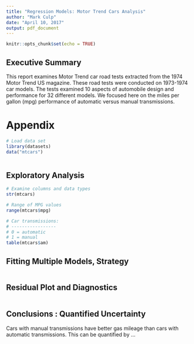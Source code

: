 ```yaml
---
title: "Regression Models: Motor Trend Cars Analysis"
author: "Mark Culp"
date: "April 10, 2017"
output: pdf_document
---
```


```r
knitr::opts_chunk$set(echo = TRUE)
```

## Executive Summary
This report examines Motor Trend car road tests extracted from the 1974 Motor Trend US magazine.  These road tests were conducted on 1973-1974 car models.  The tests examined 10 aspects of automobile design and performance for 32 different models.  We focused here on the miles per gallon (mpg) performance of automatic versus manual transmissions.   


# Appendix
```r

# Load data set
library(datasets)
data("mtcars")



```
## Exploratory Analysis

```r

# Examine columns and data types
str(mtcars)

# Range of MPG values
range(mtcars$mpg)

# Car transmissions: 
# -----------------
# 0 = automatic 
# 1 = manual 
table(mtcars$am)

```

## Fitting Multiple Models, Strategy

```r

```

## Residual Plot and Diagnostics
```r

```

## Conclusions : Quantified Uncertainty

Cars with manual transmissions have better gas mileage than cars with automatic transmissions.  This can be quantified by ...

```r

```


